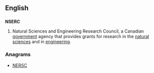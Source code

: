 ==English==
{{wikipedia}}

==={{abbreviation-old|en}}===
'''NSERC'''

# {{context|Canada}} Natural Sciences and Engineering Research Council, a Canadian [[government]] agency that provides grants for research in the [[natural science]]s and in [[engineering]].

===Anagrams===
* [[NERSC#English|NERSC]]